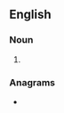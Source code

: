 {{also|Alans}}
==English==

===Noun===
{{head|en|noun plural form}}

# {{plural of|alan|lang=en}}

===Anagrams===
* {{anagrams|en|Anals|anals|nalas|nasal}}